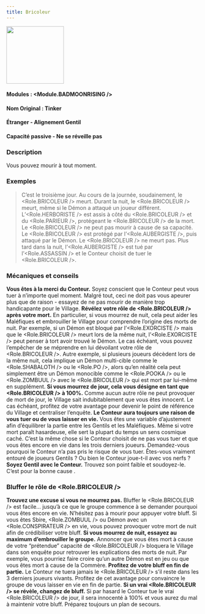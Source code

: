 ```yaml
---
title: Bricoleur
---
```



<img src='/img/blood-on-the-clocktower/roles/bricoleur.png' height='150' />

#### Modules : <Module.BADMOONRISING />
#### Nom Original : Tinker
#### Étranger - Alignement Gentil
#### Capacité passive - Ne se réveille pas

### Description

Vous pouvez mourir à tout moment.
 
### Exemples

> C’est le troisième jour. Au cours de la journée, soudainement, le <Role.BRICOLEUR /> meurt.
> Durant la nuit, le <Role.BRICOLEUR /> meurt, même si le Démon a attaqué un joueur différent.
> L’<Role.HERBORISTE /> est assis à côté du <Role.BRICOLEUR /> et du <Role.PARIEUR />, protégeant le <Role.BRICOLEUR /> de la mort. Le <Role.BRICOLEUR /> ne peut pas mourir à cause de sa capacité.
> Le <Role.BRICOLEUR /> est protégé par l’<Role.AUBERGISTE />, puis attaqué par le Démon. Le <Role.BRICOLEUR /> ne meurt pas. Plus tard dans la nuit, l’<Role.AUBERGISTE /> est tué par l’<Role.ASSASSIN /> et le Conteur choisit de tuer le <Role.BRICOLEUR />.

### Mécaniques et conseils

**Vous êtes à la merci du Conteur.** Soyez conscient que le Conteur peut vous tuer à n’importe quel moment. Malgré tout, ceci ne doit pas vous apeurer plus que de raison - essayez de ne pas mourir de manière trop handicapante pour le Village.
**Révélez votre rôle de <Role.BRICOLEUR /> après votre mort.** En particulier, si vous mourrez de nuit, cela peut aider les Maléfiques et embrouiller le Village pour comprendre l’origine des morts de nuit. Par exemple, si un Démon est bloqué par l’<Role.EXORCISTE /> mais que le <Role.BRICOLEUR /> meurt lors de la même nuit, l’<Role.EXORCISTE /> peut penser à tort avoir trouvé le Démon. Le cas échéant, vous pouvez l’empêcher de se méprendre en lui dévoilant votre rôle de <Role.BRICOLEUR />. Autre exemple, si plusieurs joueurs décèdent lors de la même nuit, cela implique un Démon multi-cible comme le <Role.SHABALOTH /> ou le <Role.PO />, alors qu’en réalité cela peut simplement être un Démon monocible comme le <Role.POOKA /> ou le <Role.ZOMBUUL /> avec le <Role.BRICOLEUR /> qui est mort par lui-même en supplément.
**Si vous mourrez de jour, cela vous désigne en tant que <Role.BRICOLEUR /> à 100%.** Comme aucun autre rôle ne peut provoquer de mort de jour, le Village sait indubitablement que vous êtes innocent. Le cas échéant, profitez de votre avantage pour devenir le point de référence du Village et centraliser l’enquête.
**Le Conteur aura toujours une raison de vous tuer ou de vous laisser en vie.** Vous êtes une variable d’ajustement afin d’équilibrer la partie entre les Gentils et les Maléfiques. Même si votre mort paraît hasardeuse, elle sert la plupart du temps un sens cosmique caché. C’est la même chose si le Conteur choisit de ne pas vous tuer et que vous êtes encore en vie dans les trois derniers joueurs. Demandez-vous pourquoi le Conteur n’a pas pris le risque de vous tuer. Êtes-vous vraiment entouré de joueurs Gentils ? Ou bien le Conteur joue-t-il avec vos nerfs ?
**Soyez Gentil avec le Conteur.** Trouvez son point faible et soudoyez-le. C’est pour la bonne cause .

### Bluffer le rôle de <Role.BRICOLEUR />
**Trouvez une excuse si vous ne mourrez pas.** Bluffer le <Role.BRICOLEUR /> est facile… jusqu’à ce que le groupe commence à se demander pourquoi vous êtes encore en vie. N’hésitez pas à mourir pour appuyer votre bluff. Si vous êtes Sbire, <Role.ZOMBUUL /> ou Démon avec un <Role.CONSPIRATEUR /> en vie, vous pouvez provoquer votre mort de nuit afin de crédibiliser votre bluff.
**Si vous mourrez de nuit, essayez au maximum d’embrouiller le groupe.** Annoncer que vous êtes mort à cause de votre “prétendue” capacité de <Role.BRICOLEUR /> bloquera le Village dans son enquête pour retrouver les explications des morts de nuit. Par exemple, vous pourriez faire croire qu’un autre Démon est en jeu ou que vous êtes mort à cause de la Commère.
**Profitez de votre bluff en fin de partie.** Le Conteur ne tuera jamais le <Role.BRICOLEUR /> s’il reste dans les 3 derniers joueurs vivants. Profitez de cet avantage pour convaincre le groupe de vous laisser en vie en fin de partie.
**Si un vrai <Role.BRICOLEUR /> se révèle, changez de bluff.** Si par hasard le Conteur tue le vrai <Role.BRICOLEUR /> de jour, il sera innocenté à 100% et vous aurez du mal à maintenir votre bluff. Préparez toujours un plan de secours.
